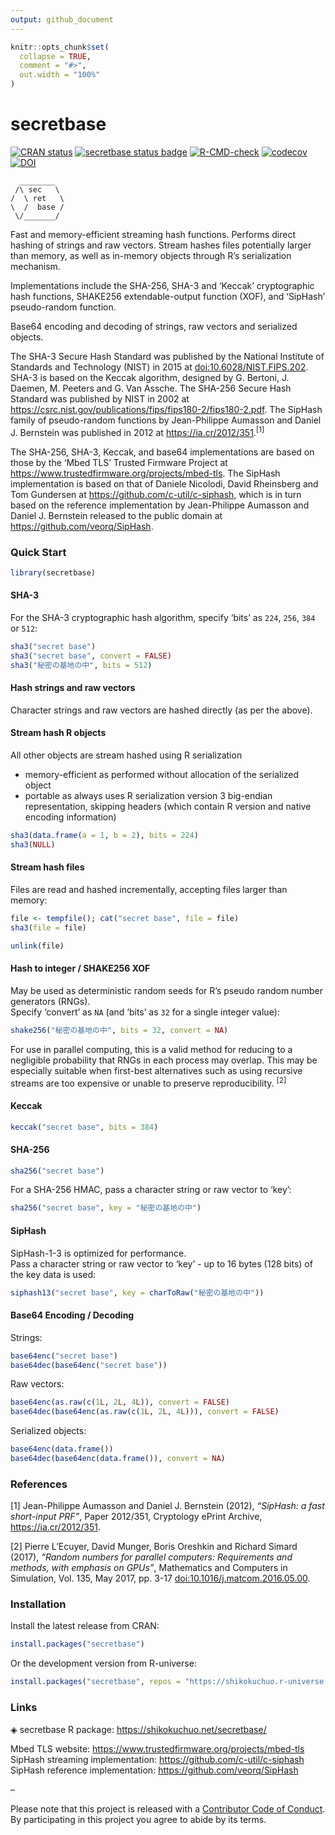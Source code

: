 ```yaml
---
output: github_document
---
```


<!-- README.md is generated from README.Rmd. Please edit that file -->

```r
knitr::opts_chunk$set(
  collapse = TRUE,
  comment = "#>",
  out.width = "100%"
)
```

# secretbase

<!-- badges: start -->
[![CRAN status](https://www.r-pkg.org/badges/version/secretbase?color=17411d)](https://CRAN.R-project.org/package=secretbase)
[![secretbase status badge](https://shikokuchuo.r-universe.dev/badges/secretbase?color=e4723a)](https://shikokuchuo.r-universe.dev/secretbase)
[![R-CMD-check](https://github.com/shikokuchuo/secretbase/workflows/R-CMD-check/badge.svg)](https://github.com/shikokuchuo/secretbase/actions)
[![codecov](https://codecov.io/gh/shikokuchuo/secretbase/graph/badge.svg)](https://app.codecov.io/gh/shikokuchuo/secretbase)
[![DOI](https://zenodo.org/badge/745691432.svg)](https://zenodo.org/doi/10.5281/zenodo.10553139)
<!-- badges: end -->

```
  ________  
 /\ sec   \
/  \ ret   \
\  /  base /
 \/_______/
```

Fast and memory-efficient streaming hash functions. Performs direct hashing of strings and raw vectors. Stream hashes files potentially larger than memory, as well as in-memory objects through R's serialization mechanism.

Implementations include the SHA-256, SHA-3 and 'Keccak' cryptographic hash functions, SHAKE256 extendable-output function (XOF), and 'SipHash' pseudo-random function.

Base64 encoding and decoding of strings, raw vectors and serialized objects.

The SHA-3 Secure Hash Standard was published by the National Institute of Standards and Technology (NIST) in 2015 at [doi:10.6028/NIST.FIPS.202](https://dx.doi.org/10.6028/NIST.FIPS.202). SHA-3 is based on the Keccak algorithm, designed by G. Bertoni, J. Daemen, M. Peeters and G. Van Assche. The SHA-256 Secure Hash Standard was published by NIST in 2002 at <https://csrc.nist.gov/publications/fips/fips180-2/fips180-2.pdf>. The SipHash family of pseudo-random functions by Jean-Philippe Aumasson and Daniel J. Bernstein was published in 2012 at <https://ia.cr/2012/351>.<sup>[1]</sup>

The SHA-256, SHA-3, Keccak, and base64 implementations are based on those by the 'Mbed TLS' Trusted Firmware Project at <https://www.trustedfirmware.org/projects/mbed-tls>. The SipHash implementation is based on that of Daniele Nicolodi, David Rheinsberg and Tom Gundersen at <https://github.com/c-util/c-siphash>, which is in turn based on the reference implementation by Jean-Philippe Aumasson and Daniel J. Bernstein released to the public domain at <https://github.com/veorq/SipHash>.

### Quick Start

```r
library(secretbase)
```

#### SHA-3
 
For the SHA-3 cryptographic hash algorithm, specify 'bits' as `224`, `256`, `384` or `512`:

```r
sha3("secret base")
sha3("secret base", convert = FALSE)
sha3("秘密の基地の中", bits = 512)

```

#### Hash strings and raw vectors

Character strings and raw vectors are hashed directly (as per the above).

#### Stream hash R objects

All other objects are stream hashed using R serialization

- memory-efficient as performed without allocation of the serialized object
- portable as always uses R serialization version 3 big-endian representation, skipping headers (which contain R version and native encoding information)

```r
sha3(data.frame(a = 1, b = 2), bits = 224)
sha3(NULL)
```

#### Stream hash files

Files are read and hashed incrementally, accepting files larger than memory:
```r
file <- tempfile(); cat("secret base", file = file)
sha3(file = file)
```
```r
unlink(file)
```

#### Hash to integer / SHAKE256 XOF

May be used as deterministic random seeds for R's pseudo random number generators (RNGs). <br />
Specify 'convert' as `NA` (and 'bits' as `32` for a single integer value):
```r
shake256("秘密の基地の中", bits = 32, convert = NA)
```

For use in parallel computing, this is a valid method for reducing to a negligible probability that RNGs in each process may overlap. This may be especially suitable when first-best alternatives such as using recursive streams are too expensive or unable to preserve reproducibility. <sup>[2]</sup>

#### Keccak

```r
keccak("secret base", bits = 384)
```

#### SHA-256

```r
sha256("secret base")
```

For a SHA-256 HMAC, pass a character string or raw vector to 'key':
```r
sha256("secret base", key = "秘密の基地の中")
```

#### SipHash

SipHash-1-3 is optimized for performance. <br />
Pass a character string or raw vector to 'key' - up to 16 bytes (128 bits) of the key data is used:
```r
siphash13("secret base", key = charToRaw("秘密の基地の中"))
```

#### Base64 Encoding / Decoding

Strings:
```r
base64enc("secret base")
base64dec(base64enc("secret base"))
```
Raw vectors:
```r
base64enc(as.raw(c(1L, 2L, 4L)), convert = FALSE)
base64dec(base64enc(as.raw(c(1L, 2L, 4L))), convert = FALSE)
```
Serialized objects:
```r
base64enc(data.frame())
base64dec(base64enc(data.frame()), convert = NA)
```

### References

[1] Jean-Philippe Aumasson and Daniel J. Bernstein (2012), *"SipHash: a fast short-input PRF"*, Paper 2012/351, Cryptology ePrint Archive, <https://ia.cr/2012/351>.

[2] Pierre L’Ecuyer, David Munger, Boris Oreshkin and Richard Simard (2017), *"Random numbers for parallel computers: Requirements and methods, with emphasis on GPUs"*, Mathematics and Computers in Simulation, Vol. 135, May 2017, pp. 3-17 [doi:10.1016/j.matcom.2016.05.00](https://doi.org/10.1016/j.matcom.2016.05.005).


### Installation

Install the latest release from CRAN:

```r
install.packages("secretbase")
```

Or the development version from R-universe:

```r
install.packages("secretbase", repos = "https://shikokuchuo.r-universe.dev")
```

### Links

◈ secretbase R package: <https://shikokuchuo.net/secretbase/>

Mbed TLS website: <https://www.trustedfirmware.org/projects/mbed-tls><br />
SipHash streaming implementation: <https://github.com/c-util/c-siphash><br />
SipHash reference implementation: <https://github.com/veorq/SipHash>

--

Please note that this project is released with a [Contributor Code of Conduct](https://shikokuchuo.net/secretbase/CODE_OF_CONDUCT.html). By participating in this project you agree to abide by its terms.
